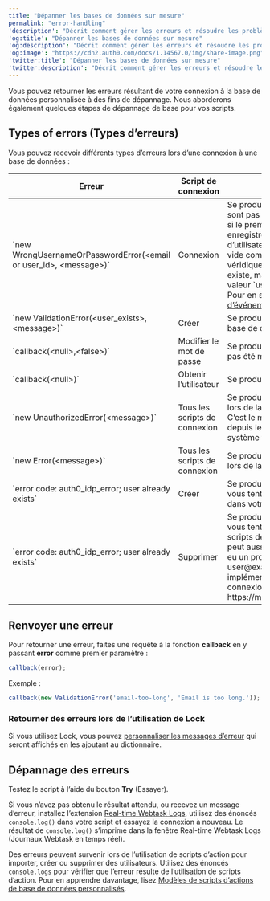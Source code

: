 ---
title: "Dépanner les bases de données sur mesure"
permalink: "error-handling"
'description': "Décrit comment gérer les erreurs et résoudre les problèmes lors de l’utilisation de votre base de données en tant que fournisseur d’identité."
'og:title': "Dépanner les bases de données sur mesure"
'og:description': "Décrit comment gérer les erreurs et résoudre les problèmes lors de l’utilisation de votre base de données en tant que fournisseur d’identité."
'og:image': "https://cdn2.auth0.com/docs/1.14567.0/img/share-image.png"
'twitter:title': "Dépanner les bases de données sur mesure"
'twitter:description': "Décrit comment gérer les erreurs et résoudre les problèmes lors de l’utilisation de votre base de données en tant que fournisseur d’identité."
---

Vous pouvez retourner les erreurs résultant de votre connexion à la base de données personnalisée à des fins de dépannage. Nous aborderons également quelques étapes de dépannage de base pour vos scripts.

## Types of errors (Types d’erreurs)

Vous pouvez recevoir différents types d’erreurs lors d’une connexion à une base de données :

<table class="table"><thead>
<tr>
<th>Erreur</th>
<th>Script de connexion</th>
<th>Description</th>
</tr>
</thead>
<tbody>
<tr>
<td>`new WrongUsernameOrPasswordError(&lt;email or user_id&gt;, &lt;message&gt;)`</td>
<td>Connexion</td>
<td>Se produit lorsque les identifiants de l’utilisateur ne sont pas valides. Si aucun argument n’est fourni ou si le premier argument est erroné, l’erreur sera enregistrée comme un événement `fu` (nom d’utilisateur ou courriel invalide) avec une chaîne vide comme `user_id`. Fournir un premier argument véridique résultera en un événement `fp` (l’utilisateur existe, mais le mot de passe est invalide) avec une valeur `user_id` de `auth0|&lt;premier argument&gt;`. Pour en savoir plus, consultez <a href="/docs/fr-ca/deploy-monitor/logs/log-event-type-codes">Codes de type d’événement de journal</a>.</td>
</tr>
<tr>
<td>`new ValidationError(&lt;user_exists&gt;, &lt;message&gt;)`</td>
<td>Créer</td>
<td>Se produit lorsqu’un utilisateur existe déjà dans votre base de données.</td>
</tr>
<tr>
<td>`callback(&lt;null&gt;,&lt;false&gt;)`</td>
<td>Modifier le mot de passe</td>
<td>Se produit lorsque le mot de passe de l’utilisateur n’a pas été mis à jour.</td>
</tr>
<tr>
<td>`callback(&lt;null&gt;)`</td>
<td>Obtenir l’utilisateur</td>
<td>Se produit lorsque l’utilisateur est introuvable.</td>
</tr>
<tr>
<td>`new UnauthorizedError(&lt;message&gt;)`</td>
<td>Tous les scripts de connexion</td>
<td>Se produit lorsque quelque chose n’a pas fonctionné lors de la tentative d’accès à la base de données. C’est le moyen préféré de communiquer les erreurs depuis les bases de données personnalisées vers le système frontal.</td>
</tr>
<tr>
<td>`new Error(&lt;message&gt;)`</td>
<td>Tous les scripts de connexion</td>
<td>Se produit lorsque quelque chose n’a pas fonctionné lors de la tentative d’accès à la base de données.</td>
</tr>
<tr>
<td>`error code: auth0_idp_error; user already exists`</td>
<td>Créer</td>
<td>Se produit dans le magasin d’identité hérité lorsque vous tentez de créer un utilisateur qui existe déjà dans votre magasin d’identité hérité ou dans Auth0.</td>
</tr>
<tr>
<td>`error code: auth0_idp_error; user already exists`</td>
<td>Supprimer</td>
<td>Se produit dans l’ancien magasin d’identité lorsque vous tentez de supprimer un utilisateur avec des scripts de base de données personnalisés. L’erreur peut aussi se manifester sous la forme `Error ! Il y a eu un problème lors de la suppression de user@example.com` ou `Sandbox Error : Veuillez implémenter le script de suppression pour cette connexion à la base de données à l’adresse suivante https://manage.auth0.com/#/connections/database`.</td>
</tr>
</tbody>
</table>

## Renvoyer une erreur

Pour retourner une erreur, faites une requête à la fonction **callback** en y passant **error** comme premier paramètre :

```javascript lines
callback(error);
```

Exemple :

```javascript lines
callback(new ValidationError('email-too-long', 'Email is too long.'));
```

### Retourner des erreurs lors de l’utilisation de Lock

Si vous utilisez Lock, vous pouvez [personnaliser les messages d’erreur](/docs/fr-ca/customize/login-pages/classic-login/customize-lock-error-messages) qui seront affichés en les ajoutant au dictionnaire.

## Dépannage des erreurs

Testez le script à l’aide du bouton **Try** (Essayer).

Si vous n’avez pas obtenu le résultat attendu, ou recevez un message d’erreur, installez l’extension [Real-time Webtask Logs](/docs/fr-ca/customize/extensions/real-time-webtask-logs), utilisez des énoncés `console.log()` dans votre script et essayez la connexion à nouveau. Le résultat de `console.log()` s’imprime dans la fenêtre Real-time Webtask Logs (Journaux Webtask en temps réel).

Des erreurs peuvent survenir lors de l’utilisation de scripts d’action pour importer, créer ou supprimer des utilisateurs. Utilisez des énoncés `console.logs` pour vérifier que l’erreur résulte de l’utilisation de scripts d’action. Pour en apprendre davantage, lisez [Modèles de scripts d’actions de base de données personnalisés](/docs/fr-ca/authenticate/database-connections/custom-db/templates).